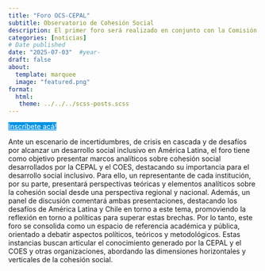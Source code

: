 ```yaml
---
title: "Foro OCS-CEPAL"
subtitle: Observatorio de Cohesión Social
description: El primer foro será realizado en conjunto con la Comisión Económica para América Latina y el Caribe el 30 de julio.
categories: [noticias]
# Date published
date: "2025-07-03"  #year-
draft: false
about:
  template: marquee
  image: "featured.png"
format: 
  html: 
   theme: ../../../scss-posts.scss
---
```

::: {.button}
[Inscríbete acá!](https://docs.google.com/forms/d/e/1FAIpQLScwdrn6l-mwnIHyqP0Mz811uhEV536E2fu9e833DNrgkXAbeg/viewform){.btn role="button" style="background-color: #0693e3; color: white; margin-top: 0em;"}
:::

Ante un escenario de incertidumbres, de crisis en cascada y de desafíos por alcanzar un desarrollo social inclusivo en América Latina, el foro tiene como objetivo presentar marcos analíticos sobre cohesión social desarrollados por la CEPAL y el COES, destacando su importancia para el desarrollo social inclusivo. Para ello, un representante de cada institución, por su parte, presentará perspectivas teóricas y elementos analíticos sobre la cohesión social desde una perspectiva regional y nacional. Además, un panel de discusión comentará ambas presentaciones, destacando los desafíos de América Latina y Chile en torno a este tema, promoviendo la reflexión en torno a políticas para superar estas brechas. Por lo tanto, este foro se consolida como un espacio de referencia académica y pública, orientado a debatir aspectos políticos, teóricos y metodológicos. Estas instancias buscan articular el conocimiento generado por la CEPAL y el COES y otras organizaciones, abordando las dimensiones horizontales y verticales de la cohesión social.
